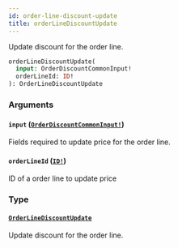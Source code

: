 ```yaml
---
id: order-line-discount-update
title: orderLineDiscountUpdate
---
```


Update discount for the order line.

```graphql
orderLineDiscountUpdate(
  input: OrderDiscountCommonInput!
  orderLineId: ID!
): OrderLineDiscountUpdate

```

### Arguments

#### `input` ([`OrderDiscountCommonInput!`](/developer/api-reference/inputs/order-discount-common-input))

Fields required to update price for the order line.

#### `orderLineId` ([`ID!`](/developer/api-reference/scalars/id))

ID of a order line to update price

### Type

#### [`OrderLineDiscountUpdate`](/developer/api-reference/objects/order-line-discount-update)

Update discount for the order line.
